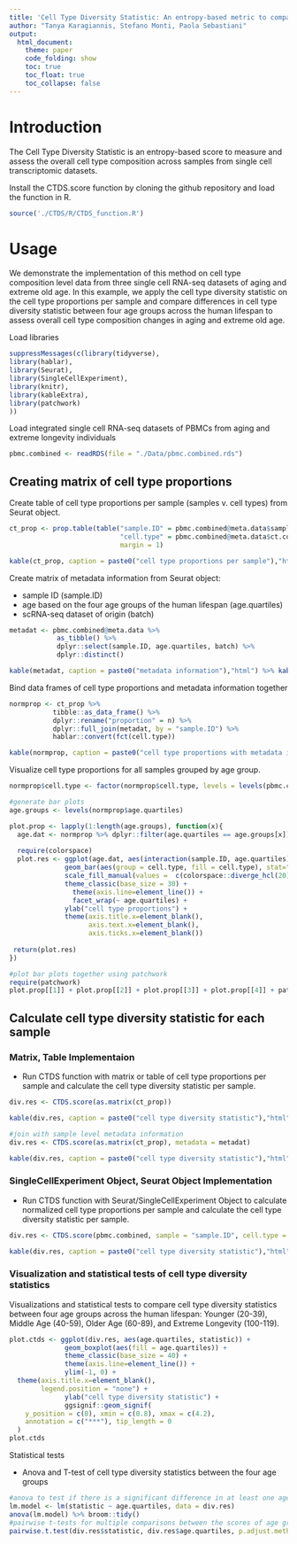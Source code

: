 ```yaml
---
title: 'Cell Type Diversity Statistic: An entropy-based metric to compare overall cell type composition across samples'
author: "Tanya Karagiannis, Stefano Monti, Paola Sebastiani"
output:
  html_document:
    theme: paper
    code_folding: show
    toc: true
    toc_float: true
    toc_collapse: false
---
```


# Introduction

The Cell Type Diversity Statistic is an entropy-based score to measure and assess the overall cell type composition across samples from single cell transcriptomic datasets.

Install the CTDS.score function by cloning the github repository and load the function in R.
```r
source('./CTDS/R/CTDS_function.R')
```


# Usage

We demonstrate the implementation of this method on cell type composition level data from three single cell RNA-seq datasets of aging and extreme old age. In this example, we apply the cell type diversity statistic on the cell type proportions per sample and compare differences in cell type diversity statistic between four age groups across the human lifespan to assess overall cell type composition changes in aging and extreme old age.


Load libraries
```r
suppressMessages(c(library(tidyverse),
library(hablar),
library(Seurat),
library(SingleCellExperiment),
library(knitr),
library(kableExtra),
library(patchwork)
))
```

Load integrated single cell RNA-seq datasets of PBMCs from aging and extreme longevity individuals
```r
pbmc.combined <- readRDS(file = "./Data/pbmc.combined.rds")
```


## Creating matrix of cell type proportions

Create table of cell type proportions per sample (samples v. cell types) from Seurat object.
```r
ct_prop <- prop.table(table("sample.ID" = pbmc.combined@meta.data$sample.ID,
                            "cell.type" = pbmc.combined@meta.data$ct.consensus), 
                            margin = 1) 

kable(ct_prop, caption = paste0("cell type proportions per sample"),"html") %>% kable_styling("striped") %>% scroll_box(width = "100%",height = "300px")
```


Create matrix of metadata information from Seurat object:

- sample ID (sample.ID)
- age based on the four age groups of the human lifespan (age.quartiles)
- scRNA-seq dataset of origin (batch)
```r
metadat <- pbmc.combined@meta.data %>% 
            as_tibble() %>%
            dplyr::select(sample.ID, age.quartiles, batch) %>%
            dplyr::distinct()

kable(metadat, caption = paste0("metadata information"),"html") %>% kable_styling("striped") %>% scroll_box(width = "100%",height = "300px")
```


Bind data frames of cell type proportions and metadata information together
```r
normprop <- ct_prop %>% 
           tibble::as_data_frame() %>%
           dplyr::rename("proportion" = n) %>%
           dplyr::full_join(metadat, by = "sample.ID") %>%
           hablar::convert(fct(cell.type))

kable(normprop, caption = paste0("cell type proportions with metadata information"),"html") %>% kable_styling("striped") %>% scroll_box(width = "100%",height = "300px")
```

 
 
Visualize cell type proportions for all samples grouped by age group.
```r

normprop$cell.type <- factor(normprop$cell.type, levels = levels(pbmc.combined@meta.data$ct.consensus))

#generate bar plots
age.groups <- levels(normprop$age.quartiles)

plot.prop <- lapply(1:length(age.groups), function(x){
  age.dat <- normprop %>% dplyr::filter(age.quartiles == age.groups[x])
  
  require(colorspace)
  plot.res <- ggplot(age.dat, aes(interaction(sample.ID, age.quartiles), proportion)) + 
              geom_bar(aes(group = cell.type, fill = cell.type), stat="identity", position = "stack") + 
              scale_fill_manual(values =  c(colorspace::diverge_hcl(20)[1:8], rev(colorspace::diverge_hcl(20)[16:20]))) +
              theme_classic(base_size = 30) + 
                theme(axis.line=element_line()) + 
                facet_wrap(~ age.quartiles) + 
              ylab("cell type proportions") +
              theme(axis.title.x=element_blank(),
                    axis.text.x=element_blank(),
                    axis.ticks.x=element_blank())
  
 return(plot.res)
})

#plot bar plots together using patchwork
require(patchwork)
plot.prop[[1]] + plot.prop[[2]] + plot.prop[[3]] + plot.prop[[4]] + patchwork::plot_layout(ncol = 2)
```


## Calculate cell type diversity statistic for each sample 

### Matrix, Table Implementaion
- Run CTDS function with matrix or table of cell type proportions per sample and calculate the cell type diversity statistic per sample.
```r
div.res <- CTDS.score(as.matrix(ct_prop))

kable(div.res, caption = paste0("cell type diversity statistic"),"html") %>% kable_styling("striped") %>% scroll_box(width = "100%",height = "300px")

#join with sample level metadata information
div.res <- CTDS.score(as.matrix(ct_prop), metadata = metadat)

kable(div.res, caption = paste0("cell type diversity statistic"),"html") %>% kable_styling("striped") %>% scroll_box(width = "100%",height = "300px")
```


### SingleCellExperiment Object, Seurat Object Implementation
- Run CTDS function with Seurat/SingleCellExperiment Object to calculate normalized cell type proportions per sample and calculate the cell type diversity statistic per sample.
```r
div.res <- CTDS.score(pbmc.combined, sample = "sample.ID", cell.type = "ct.consensus", metadata = metadat)

kable(div.res, caption = paste0("cell type diversity statistic"),"html") %>% kable_styling("striped") %>% scroll_box(width = "100%",height = "300px")
```


### Visualization and statistical tests of cell type diversity statistics 

Visualizations and statistical tests to compare cell type diversity statistics between four age groups across the human lifespan: Younger (20-39), Middle Age (40-59), Older Age (60-89), and Extreme Longevity (100-119).
```r

plot.ctds <- ggplot(div.res, aes(age.quartiles, statistic)) + 
              geom_boxplot(aes(fill = age.quartiles)) + 
              theme_classic(base_size = 40) + 
              theme(axis.line=element_line()) + 
              ylim(-1, 0) +  
  theme(axis.title.x=element_blank(),
        legend.position = "none") +
              ylab("cell type diversity statistic") +
              ggsignif::geom_signif(
    y_position = c(0), xmin = c(0.8), xmax = c(4.2),
    annotation = c("***"), tip_length = 0
  )
plot.ctds

```

Statistical tests

- Anova and T-test of cell type diversity statistics between the four age groups
```r
#anova to test if there is a significant difference in at least one age group
lm.model <- lm(statistic ~ age.quartiles, data = div.res)
anova(lm.model) %>% broom::tidy()
#pairwise t-tests for multiple comparisons between the scores of age groups
pairwise.t.test(div.res$statistic, div.res$age.quartiles, p.adjust.method = "BH") %>% broom::tidy()
```
